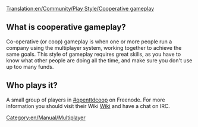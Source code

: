 [[Translation:en/Community/Play Style/Cooperative gameplay]]
[[Category:en/Manual/Multiplayer]]

==What is cooperative gameplay?==
Co-operative (or coop) gameplay is when one or more people run a company using the multiplayer system, working together to achieve the same goals. This style of gameplay requires great skills, as you have to know what other people are doing all the time, and make sure you don't use up too many funds.

==Who plays it?==
A small group of players in [irc://irc.freenode.net#openttdcoop #openttdcoop] on Freenode. For more information you should visit their Wiki [http://atlantis.beetjevreemd.nl:8080/wiki/index.php/Main_Page Wiki] and have a chat on IRC.